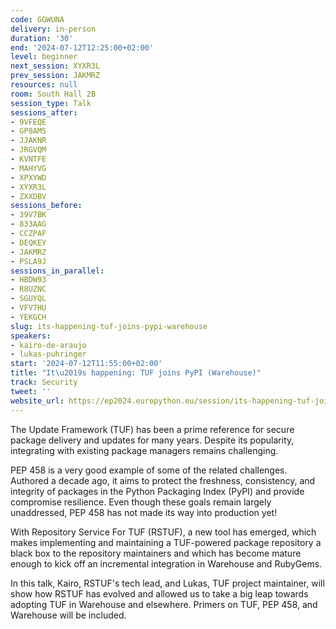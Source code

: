 ```yaml
---
code: GGWUNA
delivery: in-person
duration: '30'
end: '2024-07-12T12:25:00+02:00'
level: beginner
next_session: XYXR3L
prev_session: JAKMRZ
resources: null
room: South Hall 2B
session_type: Talk
sessions_after:
- 9VFEQE
- GP8AMS
- JJAKNR
- JRGVQM
- KVNTFE
- MAHYVG
- XPXYWD
- XYXR3L
- ZXXDBV
sessions_before:
- 39V7BK
- 833AAG
- CCZPAF
- DEQKEY
- JAKMRZ
- PSLA9J
sessions_in_parallel:
- HBDW93
- R8UZNC
- SGUYQL
- VFV7HU
- YEKGCH
slug: its-happening-tuf-joins-pypi-warehouse
speakers:
- kairo-de-araujo
- lukas-puhringer
start: '2024-07-12T11:55:00+02:00'
title: "It\u2019s happening: TUF joins PyPI (Warehouse)"
track: Security
tweet: ''
website_url: https://ep2024.europython.eu/session/its-happening-tuf-joins-pypi-warehouse
---
```


The Update Framework (TUF) has been a prime reference for secure package delivery and updates for many years. Despite its popularity, integrating with existing package managers remains challenging.

PEP 458 is a very good example of some of the related challenges. Authored a decade ago, it aims to protect the freshness, consistency, and integrity of packages in the Python Packaging Index (PyPI) and provide compromise resilience. Even though these goals remain largely unaddressed, PEP 458 has not made its way into production yet!

With Repository Service For TUF (RSTUF), a new tool has emerged, which makes implementing and maintaining a TUF-powered package repository a black box to the repository maintainers and which has become mature enough to kick off an incremental integration in Warehouse and RubyGems.

In this talk, Kairo, RSTUF's tech lead, and Lukas, TUF project maintainer, will show how RSTUF has evolved and allowed us to take a big leap towards adopting TUF in Warehouse and elsewhere. Primers on TUF, PEP 458, and Warehouse will be included.
